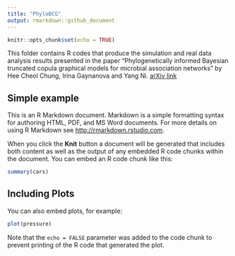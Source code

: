 ```yaml
---
title: "PhyloBCG"
output: rmarkdown::github_document
---
```


```r
knitr::opts_chunk$set(echo = TRUE)
```

This folder contains R codes that produce the simulation and real data analysis results presented in the paper "Phylogenetically informed Bayesian truncated copula graphical models for microbial association networks" by Hee Cheol Chung, Irina Gaynanova and Yang Ni. [arXiv link](https://arxiv.org/pdf/2105.05082.pdf)

## Simple example

This is an R Markdown document. Markdown is a simple formatting syntax for authoring HTML, PDF, and MS Word documents. For more details on using R Markdown see <http://rmarkdown.rstudio.com>.

When you click the **Knit** button a document will be generated that includes both content as well as the output of any embedded R code chunks within the document. You can embed an R code chunk like this:

```r
summary(cars)
```

## Including Plots

You can also embed plots, for example:

```r
plot(pressure)
```

Note that the `echo = FALSE` parameter was added to the code chunk to prevent printing of the R code that generated the plot.
